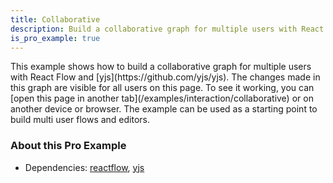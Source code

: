 ```yaml
---
title: Collaborative
description: Build a collaborative graph for multiple users with React Flow and yjs
is_pro_example: true
---
```



<ExampleLayout>
This example shows how to build a collaborative graph for multiple users with React Flow and [yjs](https://github.com/yjs/yjs). The changes made in this graph are visible for all users on this page. To see it working, you can [open this page in another tab](/examples/interaction/collaborative) or on another device or browser.
The example can be used as a starting point to build multi user flows and editors.

<ProExampleViewer slug="collaborative" />

### About this Pro Example

- Dependencies: [reactflow](https://www.npmjs.com/package/reactflow), [yjs](https://www.npmjs.com/package/yjs)

</ExampleLayout>
